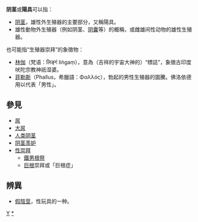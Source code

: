 '''阴茎'''或'''陽具'''可以指：
*[[阴茎|阴茎]]，雄性外生殖器的主要部分，又稱陽具。
*雄性動物外生殖器（例如阴茎、[[阴囊|阴囊]]等）的概稱，或雌雄间性动物的雄性生殖器。
也可能指“生殖器崇拜”的象徵物：
*[[林伽|林伽]]（梵语：लिङ्गं liṅgaṃ），意為（吉祥的宇宙大神的）“標誌”，象徵古印度吠陀宗教神祇湿婆。
*[[菲勒斯|菲勒斯]]（Phallus，希臘語：Φαλλός），勃起的男性生殖器的圖騰。佛洛依德用以代表「男性」。

==參見==
{{See|男性生殖系統}}
*[[屌|屌]]
*[[大屌|大屌]]
*[[人类阴茎|人类阴茎]]
*[[阴茎羡妒|阴茎羡妒]]
*[[性崇拜|性崇拜]]
**[[鐵男根祭|鐵男根祭]]
**[[巨根|巨根]]崇拜或「巨根症」

== 辨異 ==
*[[假陰莖|假陰莖]]，性玩具的一种。

{{Disambig}}

[[Category:二字消歧义|Y]]
[[Category:生殖崇拜|*]]